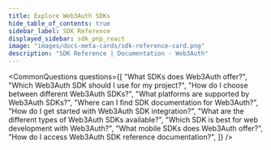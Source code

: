 ```yaml
---
title: Explore Web3Auth SDKs
hide_table_of_contents: true
sidebar_label: SDK Reference
displayed_sidebar: sdk_pnp_react
image: "images/docs-meta-cards/sdk-reference-card.png"
description: "SDK Reference | Documentation - Web3Auth"
---
```




<SDKReferenceCards />

<CommonQuestions 
  questions={[
    "What SDKs does Web3Auth offer?",
    "Which Web3Auth SDK should I use for my project?",
    "How do I choose between different Web3Auth SDKs?",
    "What platforms are supported by Web3Auth SDKs?",
    "Where can I find SDK documentation for Web3Auth?",
    "How do I get started with Web3Auth SDK integration?",
    "What are the different types of Web3Auth SDKs available?",
    "Which SDK is best for web development with Web3Auth?",
    "What mobile SDKs does Web3Auth offer?",
    "How do I access Web3Auth SDK reference documentation?",
  ]}
/>
